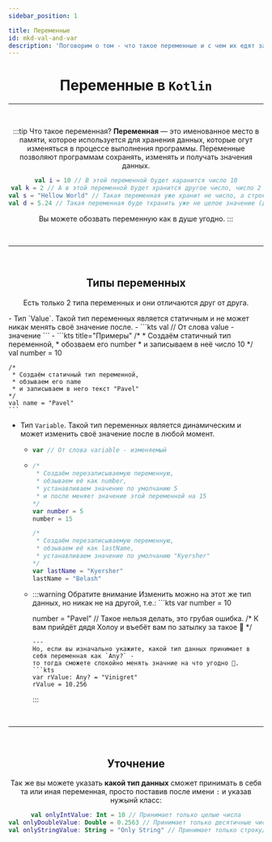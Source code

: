 ```yaml
---
sidebar_position: 1

title: Переменные
id: mkd-val-and-var
description: 'Поговорим о том - что такое переменные и с чем их едят за завтрак, обед и ужин'
---
```


<div align="center">

# Переменные в `Kotlin`

---

<br />

:::tip Что такое переменная?
**Переменная** — это именованное место в памяти, которое используется для хранения данных,
которые огут изменяться в процессе выполнения программы. Переменные позволяют программам
сохранять, изменять и получать значения данных.

```kts title="Примеры"
val i = 10 // В этой переменной будет харанится число 10
val k = 2 // А в этой переменной будет хранится другое число, число 2
val s = "Hellow World" // Такая переменная уже хранит не число, а строку (или же "Текст")
val d = 5.24 // Такая переменная буде тхранить уже не целое значение (десятичная)
```

Вы можете обозвать переменную как в душе угодно.
:::

<br />

---

<br />

## Типы переменных

Есть только 2 типа переменных и они отличаются друг от друга.

<div align="left">
- Тип `Value`. Такой тип переменных является статичным и не может никак менять своё значение
после.
  - ```kts
    val // От слова value - значение
    ```
  - ```kts title="Примеры"
    /*
     * Создаём статичный тип переменной,
     * обозваем его number
     * и записываем в неё число 10
    */
    val number = 10

    /*
     * Создаём статичный тип переменной,
     * обзываем его name
     * и записываем в него текст "Pavel"
    */
    val name = "Pavel"
    ```
- Тип `Variable`. Такой тип переменных является динамическим и может изменить своё значение
  после в любой момент.
  - ```kts
    var // От слова variable - изменяемый
    ```
  - ```kts title="Примеры"
    /*
     * Создаём перезаписываемую переменную,
     * обзываем её как number,
     * устанавливаем значение по умолчанию 5
     * и после меняет значение этой переменной на 15
    */
    var number = 5
    number = 15

    /*
     * Создаём перезаписываемую переменную,
     * обзываем её как lastName,
     * устанавливаем значение по умолчанию "Kyersher"
    */
    var lastName = "Kyersher"
    lastName = "Belash"
    ```
  - <span>
    :::warning Обратите внимание
    Изменить можно на этот же тип данных, но никак не на другой, т.е.:
    ```kts
    var number = 10

    number = "Pavel" // Такое нельзя делать, это грубая ошибка.
    /* К вам прийдёт дядя Холоу и въебёт вам по затылку за такое 🙂 */
    ```
    ---
    Но, если вы изначально укажите, какой тип данных принимает в себя переменная как `Any?` -
    то тогда сможете спокойно менять значние на что угодно 🙂.
    ```kts
    var rValue: Any? = "Vinigret"
    rValue = 10.256
    ```
    :::
    </span>
</div>

<br />

---

<br />

## Уточнение

Так же вы можете указать **какой тип данных** сможет принимать в себя та или иная переменная,
просто поставив после имени `:` и указав нужынй класс:
```kts
val onlyIntValue: Int = 10 // Принимает только целые числа
val onlyDoubleValue: Double = 0.2563 // Принимает только десятичные числа
val onlyStringValue: String = "Only String" // Принимает только строку/текст
```

</div>
